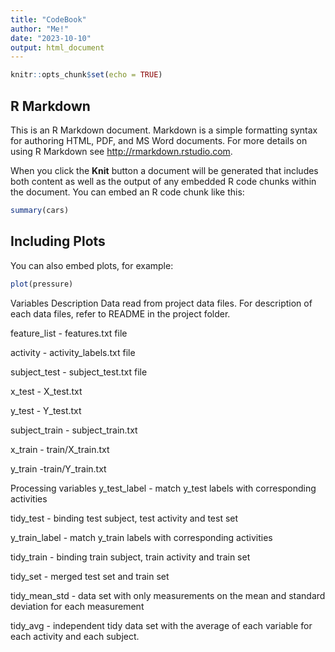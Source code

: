 ```yaml
---
title: "CodeBook"
author: "Me!"
date: "2023-10-10"
output: html_document
---
```


```r
knitr::opts_chunk$set(echo = TRUE)
```

## R Markdown

This is an R Markdown document. Markdown is a simple formatting syntax for authoring HTML, PDF, and MS Word documents. For more details on using R Markdown see <http://rmarkdown.rstudio.com>.

When you click the **Knit** button a document will be generated that includes both content as well as the output of any embedded R code chunks within the document. You can embed an R code chunk like this:

```r
summary(cars)
```

## Including Plots

You can also embed plots, for example:

```r
plot(pressure)
```

Variables Description
Data read from project data files. For description of each data files, refer to README in the project folder.

feature_list - features.txt file

activity - activity_labels.txt file

subject_test - subject_test.txt file

x_test - X_test.txt

y_test - Y_test.txt

subject_train - subject_train.txt

x_train - train/X_train.txt

y_train -train/Y_train.txt

Processing variables
y_test_label - match y_test labels with corresponding activities

tidy_test - binding test subject, test activity and test set

y_train_label - match y_train labels with corresponding activities

tidy_train - binding train subject, train activity and train set

tidy_set - merged test set and train set

tidy_mean_std - data set with only measurements on the mean and standard deviation for each measurement

tidy_avg - independent tidy data set with the average of each variable for each activity and each subject.
